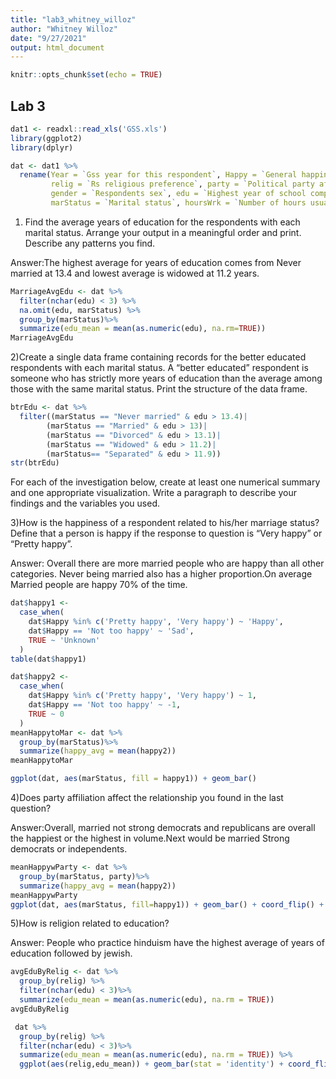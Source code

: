 ```yaml
---
title: "lab3_whitney_willoz"
author: "Whitney Willoz"
date: "9/27/2021"
output: html_document
---
```


```r
knitr::opts_chunk$set(echo = TRUE)
```

## Lab 3

```r
dat1 <- readxl::read_xls('GSS.xls')
library(ggplot2)
library(dplyr)

dat <- dat1 %>%
  rename(Year = `Gss year for this respondent`, Happy = `General happiness`,
         relig = `Rs religious preference`, party = `Political party affiliation`,
         gender = `Respondents sex`, edu = `Highest year of school completed`,
         marStatus = `Marital status`, hoursWrk = `Number of hours usually work a week`, id = `Respondent id number`, Ballot = `Ballot used for interview`) 

```


1) Find the average years of education for the respondents with each marital status. Arrange your output in a meaningful order and print. Describe any patterns you find.

Answer:The highest average for years of education comes from Never married at 13.4 and lowest average is widowed at 11.2 years.

```r
MarriageAvgEdu <- dat %>% 
  filter(nchar(edu) < 3) %>% 
  na.omit(edu, marStatus) %>% 
  group_by(marStatus)%>%
  summarize(edu_mean = mean(as.numeric(edu), na.rm=TRUE)) 
MarriageAvgEdu
```

2)Create a single data frame containing records for the better educated respondents with each marital status. A “better educated” respondent is someone who has strictly more years of education than the average among those with the same marital status. Print the structure of the data frame.

```r
btrEdu <- dat %>%
  filter((marStatus == "Never married" & edu > 13.4)|
        (marStatus == "Married" & edu > 13)|
        (marStatus == "Divorced" & edu > 13.1)|
        (marStatus == "Widowed" & edu > 11.2)|
        (marStatus== "Separated" & edu > 11.9))
str(btrEdu)
```

For each of the investigation below, create at least one numerical summary and one appropriate visualization. Write a paragraph to describe your findings and the variables you used.

3)How is the happiness of a respondent related to his/her marriage status? Define that a person is happy if the response to question is “Very happy” or “Pretty happy”.

Answer: Overall there are more married people who are happy than all other categories. Never being married also has a higher proportion.On average Married people are happy 70% of the time. 

```r
dat$happy1 <- 
  case_when(
    dat$Happy %in% c('Pretty happy', 'Very happy') ~ 'Happy',
    dat$Happy == 'Not too happy' ~ 'Sad',
    TRUE ~ 'Unknown'
  )
table(dat$happy1)

dat$happy2 <- 
  case_when(
    dat$Happy %in% c('Pretty happy', 'Very happy') ~ 1,
    dat$Happy == 'Not too happy' ~ -1,
    TRUE ~ 0
  )
meanHappytoMar <- dat %>%
  group_by(marStatus)%>%
  summarize(happy_avg = mean(happy2))
meanHappytoMar

ggplot(dat, aes(marStatus, fill = happy1)) + geom_bar()

```

4)Does party affiliation affect the relationship you found in the last question?

Answer:Overall, married not strong democrats and republicans are overall the happiest or the highest in volume.Next would be married Strong democrats or independents.

```r
meanHappywParty <- dat %>%
  group_by(marStatus, party)%>%
  summarize(happy_avg = mean(happy2))
meanHappywParty
ggplot(dat, aes(marStatus, fill=happy1)) + geom_bar() + coord_flip() + facet_wrap(~party)
```

5)How is religion related to education? 

Answer: People who practice hinduism have the highest average of years of education followed by jewish.

```r
avgEduByRelig <- dat %>%
  group_by(relig) %>%
  filter(nchar(edu) < 3)%>%
  summarize(edu_mean = mean(as.numeric(edu), na.rm = TRUE))
avgEduByRelig

 dat %>%
  group_by(relig) %>%
  filter(nchar(edu) < 3)%>%
  summarize(edu_mean = mean(as.numeric(edu), na.rm = TRUE)) %>% 
  ggplot(aes(relig,edu_mean)) + geom_bar(stat = 'identity') + coord_flip()
```